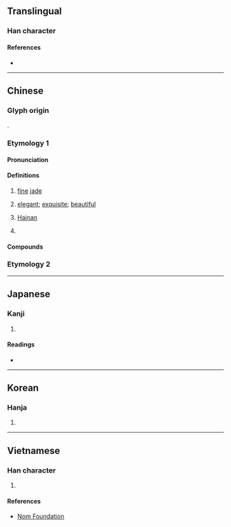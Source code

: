 {{also|琼}}
{{character info/new}}
{{character info|0x2F932}}
==Translingual==

===Han character===
{{Han char|rn=96|rad=玉|as=15|sn=18|four=17147|canj=MGNBE|ids=⿰𤣩敻(HT),⿰𤣩夐(GJKV)}}

====References====
* {{Han ref|kx=0744.360|dkj=21328|dj=1153.160|hdz=21143.060|uh=74CA|ud=29898|bh=C3A3|bd=50083}}

----

==Chinese==
{{zh-forms|s=琼}}

===Glyph origin===
{{Han etym}}
{{Han compound|玉|夐|ls=psc|c1=s|c2=p|t1=jade}}.

===Etymology 1===

====Pronunciation====
{{zh-pron
|m=qióng
|m-s=qun2
|c=king4
|c-t=ken3
|g=qiung2
|h=pfs=khiùn;gd=kiun2
|j=qyng1
|mb=gěng
|md=gìng
|mn=khêng/khiông
|mn_note=khêng - literary; khiông - vernacular
|mn-t=kuang5/kuêng5
|mn-t_note=kuang5 - Shantou, Chaozhou; kuêng5 - Jieyang, Chaoyang
|w=3jjion
|x=jyn2
|mc=y
|oc=y
|cat=n,a,pn
}}

====Definitions====
{{zh-hanzi}}

# {{lb|zh|literary}} [[fine]] [[jade]] {{gl|particularly [[red]] [[jade]]}}
# {{lb|zh|literary}} [[elegant]]; [[exquisite]]; [[beautiful]]
# {{lb|zh|abbreviation}} [[Hainan]]
#: {{zh-x|入瓊|to come to '''Hainan'''}}
# {{surname|lang=zh}}

====Compounds====
{{zh-der|瓊斯|布瓊布拉|仙山瓊閣|幼學瓊林|投木報瓊|投瓊|曲瓊|玉佩瓊琚|玉液瓊漿|瑤林瓊樹|瑤臺瓊室|瓊劇|瓊堆玉砌|瓊姿|瓊山|瓊崖海棠|瓊州島|瓊州|瓊州海峽|瓊廚金穴|瓊懷|瓊林|瓊林宴|瓊林玉樹|瓊林玉質|瓊林苑|瓊枝玉樹|瓊枝玉葉|瓊樓玉宇|瓊海|瓊漿|瓊漿玉液|瓊漿金液|瓊琚|瓊瑤|瓊瑤樓閣|瓊瑰|瓊筵|瓊脂|瓊臺玉宇|瓊臺玉閣|瓊英|瓊華島|瓊葩|瓊軒|瓊閨繡閣|瓊音|瓊麻|碎瓊亂玉|亂瓊碎玉|仙液瓊漿|八瓊|寒瓊|弁瓊|明瓊|智瓊|棄瓊拾礫|炊瓊爇桂|玉宇瓊樓|玉想瓊思|玉樹瓊枝|玉瓊|琳瓊|瑤想瓊思|瑤瓊|瑰瓊|瓊乳|瓊什|瓊佩|瓊函|瓊刃|瓊卮|瓊圃|瓊報|瓊奴|瓊妃|瓊姬|瓊娥|瓊宇|瓊室|瓊宮|瓊實|瓊尺|瓊屑|瓊山禾|瓊岳|瓊峰|瓊島|瓊島春雲|瓊崖|瓊巘|瓊弁|瓊彩|瓊思|瓊戶|瓊扉|瓊敷|瓊文|瓊斝|瓊書|瓊札|瓊杯|瓊板|瓊枝|瓊枝班|瓊柯|瓊柱|瓊梳|瓊樓|瓊樓金闕|瓊樹|瓊殿|瓊池|瓊津|瓊液|瓊爢|瓊爵|瓊片|瓊版|瓊玉|瓊玖|瓊珂|瓊珍|瓊珠|瓊珮|瓊珶|瓊琇|瓊琯|瓊瑛|瓊瑩|瓊璇|瓊璈|瓊璣|瓊璧|瓊瓊|瓊田|瓊田草|瓊畟|瓊睇|瓊立|瓊章|瓊笈|瓊笥|瓊管|瓊篇|瓊簪|瓊簫|瓊籤|瓊籬|瓊粉|瓊糜|瓊絲|瓊編|瓊罌|瓊羞|瓊羽|瓊翰|瓊肌|瓊膏|瓊臺|瓊舟|瓊芝|瓊花|瓊花觀|瓊花露|瓊芳|瓊苑|瓊苞|瓊茅|瓊荂|瓊荂露|瓊草|瓊華|瓊華宴|瓊萼|瓊葉|瓊蕊|瓊蕤|瓊蘇|瓊蟾|瓊觴|瓊轂|瓊都|瓊酥|瓊鈒|瓊鋪|瓊鏡|瓊閣|瓊雷|瓊靡|瓊香|瓊鸞|碎瓊|翠瓊|蜀殿瓊人|許飛瓊|醉瓊枝|重宴瓊林|重赴瓊林|金瓊|鏤冰雕瓊|阿瓊|露瓊|青瓊|飛瓊}}

===Etymology 2===
{{zh-see|璿|v}}

----

==Japanese==

===Kanji===
{{ja-kanji|grade=|rs=玉15}}

# {{rfdef|ja|sort=玉15}}

====Readings====
* {{ja-readings|goon=ぎょう|kanon=けい|kun=たま,に}}

----

==Korean==

===Hanja===
{{ko-hanja|hangeul=경|eumhun=|rv=gyeong|mr=kyŏng|y=kyeng}}

# {{rfdef|ko|sort=玉15}}

----

==Vietnamese==

===Han character===
{{vi-hantu|[[quỳnh]], [[quạnh]], [[quầng]], [[quýnh]], [[quành]], [[quềnh]], [[lương]]|rs=玉15}}

# {{rfdef|vi|sort=玉15}}

====References====
* [http://nomfoundation.org/common/nom_details.php?codepoint=74ca Nom Foundation]